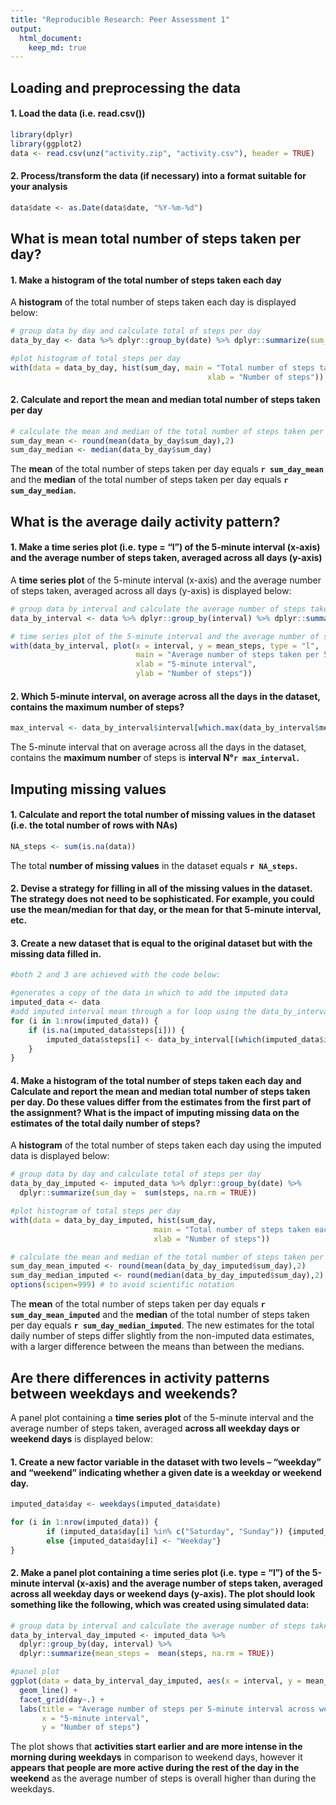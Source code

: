 ```yaml
---
title: "Reproducible Research: Peer Assessment 1"
output: 
  html_document:
    keep_md: true
---
```



## Loading and preprocessing the data  

#### 1. Load the data (i.e. read.csv())  
```r
library(dplyr)
library(ggplot2)
data <- read.csv(unz("activity.zip", "activity.csv"), header = TRUE) 
```

#### 2. Process/transform the data (if necessary) into a format suitable for your analysis  
```r
data$date <- as.Date(data$date, "%Y-%m-%d")
```


## What is mean total number of steps taken per day?

#### 1. Make a histogram of the total number of steps taken each day

A **histogram** of the total number of steps taken each day is displayed below: 

```r
# group data by day and calculate total of steps per day
data_by_day <- data %>% dplyr::group_by(date) %>% dplyr::summarize(sum_day =  sum(steps, na.rm = TRUE))

#plot histogram of total steps per day
with(data = data_by_day, hist(sum_day, main = "Total number of steps taken each day", 
                                            xlab = "Number of steps"))
```

#### 2. Calculate and report the mean and median total number of steps taken per day
```r
# calculate the mean and median of the total number of steps taken per day
sum_day_mean <- round(mean(data_by_day$sum_day),2)
sum_day_median <- median(data_by_day$sum_day)

```

The **mean** of the total number of steps taken per day equals **`r sum_day_mean`** and the **median** of the total number of steps taken per day equals **`r sum_day_median`.**

## What is the average daily activity pattern?

#### 1. Make a time series plot (i.e. type = "l") of the 5-minute interval (x-axis) and the average number of steps taken, averaged across all days (y-axis)

A **time series plot** of the 5-minute interval (x-axis) and the average number of steps taken, averaged across all days (y-axis) is displayed below: 

```r
# group data by interval and calculate the average number of steps taken, averaged across all days (y-axis)
data_by_interval <- data %>% dplyr::group_by(interval) %>% dplyr::summarize(mean_steps =  mean(steps, na.rm = TRUE))

# time series plot of the 5-minute interval and the average number of steps taken, averaged across all days
with(data_by_interval, plot(x = interval, y = mean_steps, type = "l", 
                            main = "Average number of steps taken per 5-minute interval across all days",
                            xlab = "5-minute interval",
                            ylab = "Number of steps"))
```

#### 2. Which 5-minute interval, on average across all the days in the dataset, contains the maximum number of steps?
```r
max_interval <- data_by_interval$interval[which.max(data_by_interval$mean_steps)]
```


The 5-minute interval that on average across all the days in the dataset, contains the **maximum number** of steps is **interval N°`r max_interval`.**


## Imputing missing values

#### 1. Calculate and report the total number of missing values in the dataset (i.e. the total number of rows with NAs)
```r
NA_steps <- sum(is.na(data))
```

The total **number of missing values** in the dataset equals **`r NA_steps`.**

#### 2. Devise a strategy for filling in all of the missing values in the dataset. The strategy does not need to be sophisticated. For example, you could use the mean/median for that day, or the mean for that 5-minute interval, etc. 

#### 3. Create a new dataset that is equal to the original dataset but with the missing data filled in.
```r
#both 2 and 3 are achieved with the code below:

#generates a copy of the data in which to add the imputed data
imputed_data <- data
#add imputed interval mean through a for loop using the data_by_interval data frame created before 
for (i in 1:nrow(imputed_data)) {
    if (is.na(imputed_data$steps[i])) {
        imputed_data$steps[i] <- data_by_interval[(which(imputed_data$interval[i] == data_by_interval$interval)),]$mean_steps
    }
}
```

#### 4. Make a histogram of the total number of steps taken each day and Calculate and report the mean and median total number of steps taken per day. Do these values differ from the estimates from the first part of the assignment? What is the impact of imputing missing data on the estimates of the total daily number of steps?

A **histogram** of the total number of steps taken each day using the imputed data is displayed below: 

```r
# group data by day and calculate total of steps per day
data_by_day_imputed <- imputed_data %>% dplyr::group_by(date) %>% 
  dplyr::summarize(sum_day =  sum(steps, na.rm = TRUE))

#plot histogram of total steps per day
with(data = data_by_day_imputed, hist(sum_day, 
                                main = "Total number of steps taken each day (imputed data)",
                                xlab = "Number of steps"))

# calculate the mean and median of the total number of steps taken per day
sum_day_mean_imputed <- round(mean(data_by_day_imputed$sum_day),2)
sum_day_median_imputed <- round(median(data_by_day_imputed$sum_day),2)
options(scipen=999) # to avoid scientific notation
```

The **mean** of the total number of steps taken per day equals **`r sum_day_mean_imputed`** and the **median** of the total number of steps taken per day equals **`r sum_day_median_imputed`**. The new estimates for the total daily number of steps differ slightly from the non-imputed data estimates, with a larger difference between the means than between the medians.


## Are there differences in activity patterns between weekdays and weekends?

A panel plot containing a **time series plot** of the 5-minute interval and the average number of steps taken, averaged **across all weekday days or weekend days** is displayed below: 

#### 1. Create a new factor variable in the dataset with two levels -- "weekday" and "weekend" indicating whether a given date is a weekday or weekend day.
```r
imputed_data$day <- weekdays(imputed_data$date)

for (i in 1:nrow(imputed_data)) {
        if (imputed_data$day[i] %in% c("Saturday", "Sunday")) {imputed_data$day[i] <- "Weekend"}
        else {imputed_data$day[i] <- "Weekday"}
}
```

#### 2. Make a panel plot containing a time series plot (i.e. type = "l") of the 5-minute interval (x-axis) and the average number of steps taken, averaged across all weekday days or weekend days (y-axis). The plot should look something like the following, which was created using simulated data:
```r
# group data by interval and calculate the average number of steps taken, averaged across all days (y-axis)
data_by_interval_day_imputed <- imputed_data %>% 
  dplyr::group_by(day, interval) %>% 
  dplyr::summarize(mean_steps =  mean(steps, na.rm = TRUE))

#panel plot
ggplot(data = data_by_interval_day_imputed, aes(x = interval, y = mean_steps)) + 
  geom_line() + 
  facet_grid(day~.) +
  labs(title = "Average number of steps per 5-minute interval across week and weekend days",
       x = "5-minute interval",
       y = "Number of steps")
```

The plot shows that **activities start earlier and are more intense in the morning during weekdays** in comparison to weekend days, however it **appears that people are more active during the rest of the day in the weekend** as the average number of steps is overall higher than during the weekdays.
